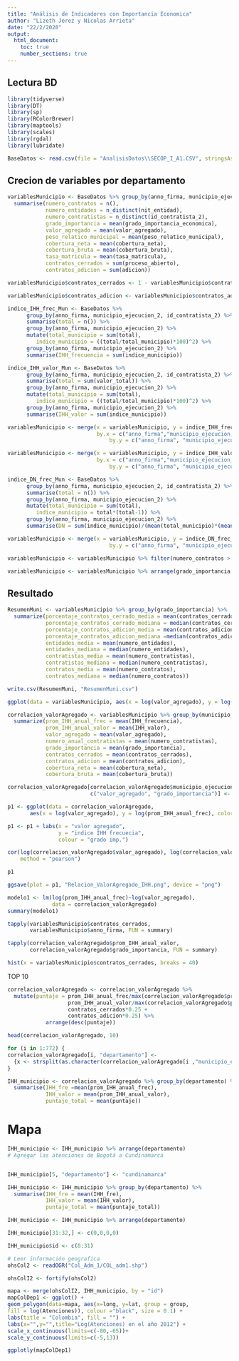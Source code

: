 ```yaml
---
title: "Análisis de Indicadores con Importancia Economica"
author: "Lizeth Jerez y Nicolas Arrieta"
date: "22/2/2020"
output: 
  html_document:
    toc: true
    number_sections: true
---
```


## Lectura BD

```r
library(tidyverse)
library(DT)
library(sp)
library(RColorBrewer)
library(maptools)
library(scales)
library(rgdal)
library(lubridate)
```

```r
BaseDatos <- read.csv(file = "AnalisisDatos\\SECOP_I_A1.CSV", stringsAsFactors = FALSE)
```


## Crecion de variables por departamento

```r
variablesMunicipio <- BaseDatos %>% group_by(anno_firma, municipio_ejecucion_2) %>% 
  summarise(numero_contratos = n(), 
            numero_entidades = n_distinct(nit_entidad),
            numero_contratistas = n_distinct(id_contratista_2),
            grado_importancia = mean(grado_importancia_economica),
            valor_agregado = mean(valor_agregado),
            peso_relatico_municipal = mean(peso_relatico_municipal),
            cobertura_neta = mean(cobertura_neta),
            cobertura_bruta = mean(cobertura_bruta),
            tasa_matricula = mean(tasa_matricula),
            contratos_cerrados = sum(proceso_abierto),
            contratos_adicion = sum(adicion))

variablesMunicipio$contratos_cerrados <- 1 - variablesMunicipio$contratos_cerrados/variablesMunicipio$numero_contratos

variablesMunicipio$contratos_adicion <- variablesMunicipio$contratos_adicion/variablesMunicipio$numero_contratos
```


```r
indice_IHH_frec_Mun <- BaseDatos %>%
      group_by(anno_firma, municipio_ejecucion_2, id_contratista_2) %>%
      summarise(total = n()) %>% 
      group_by(anno_firma, municipio_ejecucion_2) %>% 
      mutate(total_municipio = sum(total),
         indice_municipio = ((total/total_municipio)*100)^2) %>% 
      group_by(anno_firma, municipio_ejecucion_2) %>% 
      summarise(IHH_frecuencia = sum(indice_municipio))
```


```r

indice_IHH_valor_Mun <- BaseDatos %>%
      group_by(anno_firma, municipio_ejecucion_2, id_contratista_2) %>%
      summarise(total = sum(valor_total)) %>% 
      group_by(anno_firma, municipio_ejecucion_2) %>% 
      mutate(total_municipio = sum(total),
         indice_municipio = ((total/total_municipio)*100)^2) %>% 
      group_by(anno_firma, municipio_ejecucion_2) %>% 
      summarise(IHH_valor = sum(indice_municipio))
```

```r
variablesMunicipio <- merge(x = variablesMunicipio, y = indice_IHH_frec_Mun, 
                            by.x = c("anno_firma","municipio_ejecucion_2"),
                                by.y = c("anno_firma", "municipio_ejecucion_2"))

variablesMunicipio <- merge(x = variablesMunicipio, y = indice_IHH_valor_Mun, 
                            by.x = c("anno_firma","municipio_ejecucion_2"),
                                by.y = c("anno_firma", "municipio_ejecucion_2"))
```

```r
indice_DN_frec_Mun <- BaseDatos %>%
      group_by(anno_firma, municipio_ejecucion_2, id_contratista_2) %>%
      summarise(total = n()) %>% 
      group_by(anno_firma, municipio_ejecucion_2) %>% 
      mutate(total_municipio = sum(total),
         indice_municipio = total*(total-1)) %>% 
      group_by(anno_firma, municipio_ejecucion_2) %>% 
      summarise(DN = sum(indice_municipio)/(mean(total_municipio)*(mean(total_municipio)-1)))

variablesMunicipio <- merge(x = variablesMunicipio, y = indice_DN_frec_Mun, by.x = c("anno_firma", "municipio_ejecucion_2"),
                                by.y = c("anno_firma", "municipio_ejecucion_2"))

variablesMunicipio <- variablesMunicipio %>% filter(numero_contratos > 10)

variablesMunicipio <- variablesMunicipio %>% arrange(grado_importancia, desc(IHH_valor))

```

## Resultado

```r
ResumenMuni <- variablesMunicipio %>% group_by(grado_importancia) %>% 
  summarize(porcentaje_contratos_cerrado_media = mean(contratos_cerrados),
            porcentaje_contratos_cerrado_mediana = median(contratos_cerrados),
            porcentaje_contratos_adicion_media = mean(contratos_adicion), 
            porcentaje_contratos_adicion_mediana =median(contratos_adicion),
            entidades_media = mean(numero_entidades), 
            entidades_mediana = median(numero_entidades),
            contratistas_media = mean(numero_contratistas),
            contratistas_mediana = median(numero_contratistas),
            contratos_media = mean(numero_contratos),
            contratos_mediana = median(numero_contratos))

write.csv(ResumenMuni, "ResumenMuni.csv")
```


```r
ggplot(data = variablesMunicipio, aes(x = log(valor_agregado), y = log(IHH_frecuencia), color = anno_firma)) + geom_point()
```

```r
correlacion_valorAgregado <- variablesMunicipio %>% group_by(municipio_ejecucion_2) %>% 
  summarize(prom_IHH_anual_frec = mean(IHH_frecuencia),
            prom_IHH_anual_valor = mean(IHH_valor),
            valor_agregado = mean(valor_agregado),
            numero_anual_contratistas = mean(numero_contratistas),
            grado_importancia = mean(grado_importancia),
            contratos_cerrados = mean(contratos_cerrados),
            contratos_adicion = mean(contratos_adicion),
            cobertura_neta = mean(cobertura_neta),
            cobertura_bruta = mean(cobertura_bruta))

correlacion_valorAgregado[correlacion_valorAgregado$municipio_ejecucion_2 == "colombia-todoelpais",
                          c("valor_agregado", "grado_importancia")] <-     c(mean(correlacion_valorAgregado$valor_agregado, na.rm = TRUE),0)

p1 <- ggplot(data = correlacion_valorAgregado, 
       aes(x = log(valor_agregado), y = log(prom_IHH_anual_frec), color = log(cobertura_neta))) + stat_smooth(method=lm) + geom_point()

p1 <- p1 + labs(x = "valor agregado",
                y = "indice IHH frecuecia",
                colour = "grado imp.")

cor(log(correlacion_valorAgregado$valor_agregado), log(correlacion_valorAgregado$prom_IHH_anual_frec), 
    method = "pearson")
```

```r
p1
```

```r
ggsave(plot = p1, "Relacion_ValorAgregado_IHH.png", device = "png")
```


```r
modelo1 <- lm(log(prom_IHH_anual_frec)~log(valor_agregado),
              data = correlacion_valorAgregado) 
summary(modelo1)
```

```r
tapply(variablesMunicipio$contratos_cerrados,
       variablesMunicipio$anno_firma, FUN = summary)
```

```r
tapply(correlacion_valorAgregado$prom_IHH_anual_valor,
       correlacion_valorAgregado$grado_importancia, FUN = summary)
```

```r
hist(x = variablesMunicipio$contratos_cerrados, breaks = 40)
```


TOP 10

```r
correlacion_valorAgregado <- correlacion_valorAgregado %>% 
  mutate(puntaje = prom_IHH_anual_frec/max(correlacion_valorAgregado$prom_IHH_anual_frec)*0.25 +
                   prom_IHH_anual_valor/max(correlacion_valorAgregado$prom_IHH_anual_valor)*0.25 +
                   contratos_cerrados*0.25 +
                   contratos_adicion*0.25) %>%
            arrange(desc(puntaje))

head(correlacion_valorAgregado, 10)

for (i in 1:772) {
correlacion_valorAgregado[i, "departamento"] <- 
  {x <- strsplit(as.character(correlacion_valorAgregado[i ,"municipio_ejecucion_2"]), "-"); x[[1]][1]}
}

IHH_municipio <- correlacion_valorAgregado %>% group_by(departamento) %>% 
  summarise(IHH_fre =mean(prom_IHH_anual_frec), 
            IHH_valor = mean(prom_IHH_anual_valor), 
            puntaje_total = mean(puntaje))
```

# Mapa

```r
IHH_municipio <- IHH_municipio %>% arrange(departamento)
# Agregar las atenciones de Bogotá a Cundinamarca


IHH_municipio[5, "departamento"] <- "cundinamarca"

IHH_municipio <- IHH_municipio %>% group_by(departamento) %>%
  summarise(IHH_fre = mean(IHH_fre),
            IHH_valor = mean(IHH_valor),
            puntaje_total = mean(puntaje_total))

IHH_municipio <- IHH_municipio %>% arrange(departamento)

IHH_municipio[31:32,] <- c(0,0,0,0)

IHH_municipio$id <- c(0:31)
```

```r
# Leer información geografica
ohsCol2 <- readOGR("Col_Adm_1/COL_adm1.shp")
```

```r
ohsColI2 <- fortify(ohsCol2)
```

```r
mapa <- merge(ohsColI2, IHH_municipio, by = "id")
mapColDep1 <- ggplot() +
geom_polygon(data=mapa, aes(x=long, y=lat, group = group,
fill = log(Atenciones)), colour ="black", size = 0.1) +
labs(title = "Colombia", fill = "") +
labs(x="",y="",title="Log(Atenciones) en el año 2012") +
scale_x_continuous(limits=c(-80,-65))+
scale_y_continuous(limits=c(-5,13))

ggplotly(mapColDep1)
```

